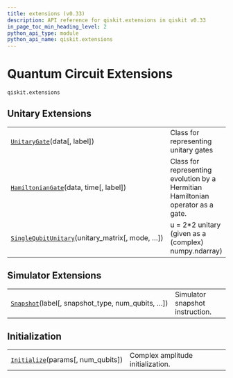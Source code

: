 ```yaml
---
title: extensions (v0.33)
description: API reference for qiskit.extensions in qiskit v0.33
in_page_toc_min_heading_level: 2
python_api_type: module
python_api_name: qiskit.extensions
---
```


<span id="module-qiskit.extensions" />

<span id="qiskit-extensions" />

<span id="quantum-circuit-extensions-qiskit-extensions" />

# Quantum Circuit Extensions

`qiskit.extensions`

## Unitary Extensions

|                                                                                                                                  |                                                                                 |
| -------------------------------------------------------------------------------------------------------------------------------- | ------------------------------------------------------------------------------- |
| [`UnitaryGate`](qiskit.extensions.UnitaryGate "qiskit.extensions.UnitaryGate")(data\[, label])                                   | Class for representing unitary gates                                            |
| [`HamiltonianGate`](qiskit.extensions.HamiltonianGate "qiskit.extensions.HamiltonianGate")(data, time\[, label])                 | Class for representing evolution by a Hermitian Hamiltonian operator as a gate. |
| [`SingleQubitUnitary`](qiskit.extensions.SingleQubitUnitary "qiskit.extensions.SingleQubitUnitary")(unitary\_matrix\[, mode, …]) | u = 2\*2 unitary (given as a (complex) numpy.ndarray)                           |

## Simulator Extensions

|                                                                                                                 |                                 |
| --------------------------------------------------------------------------------------------------------------- | ------------------------------- |
| [`Snapshot`](qiskit.extensions.Snapshot "qiskit.extensions.Snapshot")(label\[, snapshot\_type, num\_qubits, …]) | Simulator snapshot instruction. |

## Initialization

|                                                                                                     |                                   |
| --------------------------------------------------------------------------------------------------- | --------------------------------- |
| [`Initialize`](qiskit.extensions.Initialize "qiskit.extensions.Initialize")(params\[, num\_qubits]) | Complex amplitude initialization. |

